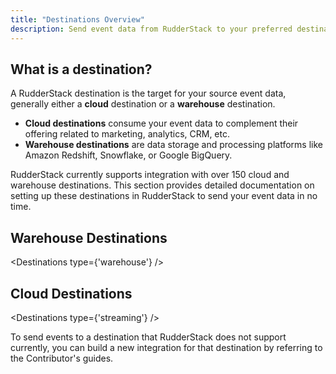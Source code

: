 ```yaml
---
title: "Destinations Overview"
description: Send event data from RudderStack to your preferred destination platforms.
---
```


## What is a destination?

A RudderStack destination is the target for your source event data, generally either a **cloud** destination or a **warehouse** destination. 

* **Cloud destinations** consume your event data to complement their offering related to marketing, analytics, CRM, etc.
* **Warehouse destinations** are data storage and processing platforms like Amazon Redshift, Snowflake, or Google BigQuery.

RudderStack currently supports integration with over 150 cloud and warehouse destinations. This section provides detailed documentation on setting up these destinations in RudderStack to send your event data in no time.

## Warehouse Destinations

<Destinations
  type={'warehouse'}
/>

## Cloud Destinations

<Destinations
  type={'streaming'}
/>

<div class="infoBlock">
To send events to a destination that RudderStack does not support currently, you can build a new integration for that destination by referring to the <Link to="/resources/community/#contribute">Contributor's guides</Link>.
</div>

